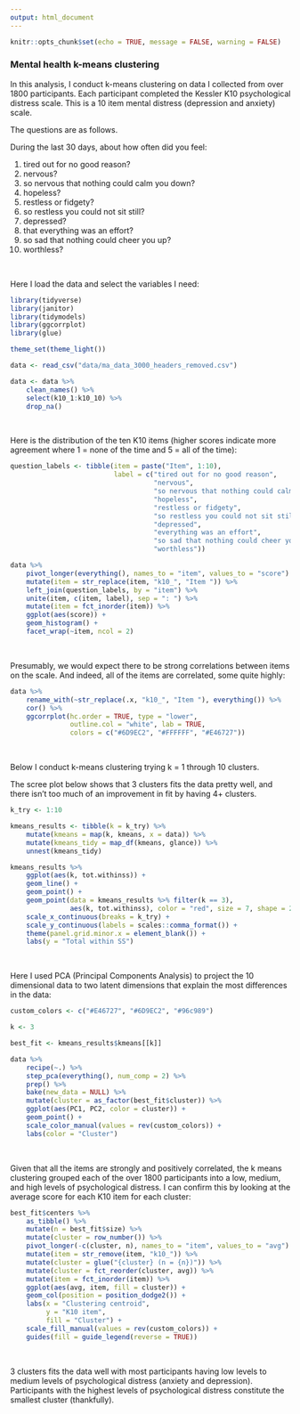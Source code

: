 ---
output: html_document
---

```{r setup, include=FALSE}
knitr::opts_chunk$set(echo = TRUE, message = FALSE, warning = FALSE)
```

### Mental health k-means clustering

In this analysis, I conduct k-means clustering on data I collected from over 1800 participants. Each participant completed the Kessler K10 psychological distress scale. This is a 10 item mental distress (depression and anxiety) scale.

The questions are as follows. 

During the last 30 days, about how often did you feel:

1. tired out for no good reason?
2. nervous?
3. so nervous that nothing could calm you down?
4. hopeless?
5. restless or fidgety?
6. so restless you could not sit still?
7. depressed?
8. that everything was an effort?
9. so sad that nothing could cheer you up?
10. worthless?

<br />

Here I load the data and select the variables I need:

```{r}
library(tidyverse)
library(janitor)
library(tidymodels)
library(ggcorrplot)
library(glue)

theme_set(theme_light())

data <- read_csv("data/ma_data_3000_headers_removed.csv")

data <- data %>%
    clean_names() %>%
    select(k10_1:k10_10) %>%
    drop_na()
```

<br />

Here is the distribution of the ten K10 items (higher scores indicate more agreement where 1 = none of the time and 5 = all of the time):

```{r}
question_labels <- tibble(item = paste("Item", 1:10),
                          label = c("tired out for no good reason",
                                    "nervous",
                                    "so nervous that nothing could calm you down",
                                    "hopeless",
                                    "restless or fidgety",
                                    "so restless you could not sit still",
                                    "depressed",
                                    "everything was an effort",
                                    "so sad that nothing could cheer you up",
                                    "worthless"))

data %>%
    pivot_longer(everything(), names_to = "item", values_to = "score") %>%
    mutate(item = str_replace(item, "k10_", "Item ")) %>%
    left_join(question_labels, by = "item") %>%
    unite(item, c(item, label), sep = ": ") %>%
    mutate(item = fct_inorder(item)) %>%
    ggplot(aes(score)) +
    geom_histogram() +
    facet_wrap(~item, ncol = 2)
```

<br />

Presumably, we would expect there to be strong correlations between items on the scale. And indeed, all of the items are correlated, some quite highly:

```{r}
data %>%
    rename_with(~str_replace(.x, "k10_", "Item "), everything()) %>%
    cor() %>%
    ggcorrplot(hc.order = TRUE, type = "lower",
               outline.col = "white", lab = TRUE, 
               colors = c("#6D9EC2", "#FFFFFF", "#E46727"))
```

<br />

Below I conduct k-means clustering trying k = 1 through 10 clusters.

The scree plot below shows that 3 clusters fits the data pretty well, and there isn't too much of an improvement in fit by having 4+ clusters.

```{r}
k_try <- 1:10

kmeans_results <- tibble(k = k_try) %>%
    mutate(kmeans = map(k, kmeans, x = data)) %>%
    mutate(kmeans_tidy = map_df(kmeans, glance)) %>%
    unnest(kmeans_tidy)

kmeans_results %>%
    ggplot(aes(k, tot.withinss)) +
    geom_line() +
    geom_point() +
    geom_point(data = kmeans_results %>% filter(k == 3),
               aes(k, tot.withinss), color = "red", size = 7, shape = 21) +
    scale_x_continuous(breaks = k_try) +
    scale_y_continuous(labels = scales::comma_format()) +
    theme(panel.grid.minor.x = element_blank()) +
    labs(y = "Total within SS")

```

<br />

Here I used PCA (Principal Components Analysis) to project the 10 dimensional data to two latent dimensions that explain the most differences in the data:

```{r}
custom_colors <- c("#E46727", "#6D9EC2", "#96c989")

k <- 3

best_fit <- kmeans_results$kmeans[[k]]

data %>%
    recipe(~.) %>%
    step_pca(everything(), num_comp = 2) %>%
    prep() %>%
    bake(new_data = NULL) %>%
    mutate(cluster = as_factor(best_fit$cluster)) %>%
    ggplot(aes(PC1, PC2, color = cluster)) +
    geom_point() +
    scale_color_manual(values = rev(custom_colors)) +
    labs(color = "Cluster")
```

<br />

Given that all the items are strongly and positively correlated, the k means clustering grouped each of the over 1800 participants into a low, medium, and high levels of psychological distress. I can confirm this by looking at the average score for each K10 item for each cluster:

```{r}
best_fit$centers %>%
    as_tibble() %>%
    mutate(n = best_fit$size) %>%
    mutate(cluster = row_number()) %>%
    pivot_longer(-c(cluster, n), names_to = "item", values_to = "avg") %>%
    mutate(item = str_remove(item, "k10_")) %>%
    mutate(cluster = glue("{cluster} (n = {n})")) %>%
    mutate(cluster = fct_reorder(cluster, avg)) %>%
    mutate(item = fct_inorder(item)) %>% 
    ggplot(aes(avg, item, fill = cluster)) +
    geom_col(position = position_dodge2()) +
    labs(x = "Clustering centroid",
         y = "K10 item",
         fill = "Cluster") +
    scale_fill_manual(values = rev(custom_colors)) +
    guides(fill = guide_legend(reverse = TRUE))
```

<br />

3 clusters fits the data well with most participants having low levels to medium levels of psychological distress (anxiety and depression). Participants with the highest levels of psychological distress constitute the smallest cluster (thankfully).

<br />
<br />
<br />
<br />
<br />
